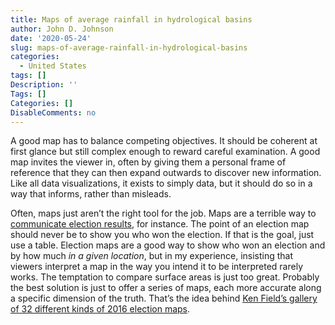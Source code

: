 ```yaml
---
title: Maps of average rainfall in hydrological basins
author: John D. Johnson
date: '2020-05-24'
slug: maps-of-average-rainfall-in-hydrological-basins
categories:
  - United States
tags: []
Description: ''
Tags: []
Categories: []
DisableComments: no
---
```


A good map has to balance competing objectives. It should be coherent at first glance but still complex enough to reward careful examination. A good map invites the viewer in, often by giving them a personal frame of reference that they can then expand outwards to discover new information. Like all data visualizations, it exists to simply data, but it should do so in a way that informs, rather than misleads.

Often, maps just aren't the right tool for the job. Maps are a terrible way to [communicate election results](https://johndjohnson.info/post/greater-milwaukee-voting-trends/), for instance. The point of an election map should never be to show you who won the election. If that is the goal, just use a table. Election maps are a good way to show who won an election and by how much *in a given location*, but in my experience, insisting that viewers interpret a map in the way you intend it to be interpreted rarely works. The temptation to compare surface areas is just too great. Probably the best solution is just to offer a series of maps, each more accurate along a specific dimension of the truth. That's the idea behind [Ken Field's gallery of 32 different kinds of 2016 election maps](https://carto.maps.arcgis.com/apps/MinimalGallery/index.html?appid=b3d1fe0e8814480993ff5ad8d0c62c32#).